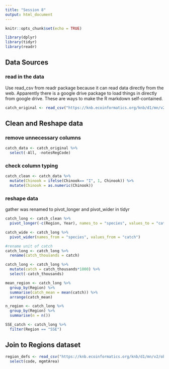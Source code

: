 ```yaml
---
title: "Session 8"
output: html_document
---
```


```r
knitr::opts_chunk$set(echo = TRUE)
```

```r

library(dplyr)
library(tidyr)
library(readr)

```

## Data Sources

### read in the data

Use read_csv from readr package because it can read data directly from the web.  Apparently there is a google drive package to load things in directly from google drive.  These are ways to make the R markdown self-contained.

```r

catch_original <- read_csv("https://knb.ecoinformatics.org/knb/d1/mn/v2/object/df35b.302.1")

```

## Clean and Reshape data

### remove unnecessary columns

```r

catch_data <- catch_original %>% 
  select(-All, -notesRegCode)

```
### check column typing

```r

catch_clean <- catch_data %>% 
  mutate(Chinook = ifelse(Chinook== "I", 1, Chinook)) %>%
  mutate(Chinook = as.numeric(Chinook))

```

### reshape data

gather was renamed to pivot_longer and pivot_wider in tidyr

```r

catch_long <- catch_clean %>% 
  pivot_longer(-c(Region, Year), names_to = "species", values_to = "catch")

catch_wide <- catch_long %>% 
  pivot_wider(names_from = "species", values_from = "catch")

#rename unit of catch
catch_long <- catch_long %>% 
  rename(catch_thousands = catch) 

catch_long <- catch_long %>% 
  mutate(catch = catch_thousands*1000) %>% 
  select(-catch_thousands)

```

```r

mean_region <- catch_long %>% 
  group_by(Region) %>% 
  summarise(catch_mean = mean(catch)) %>% 
  arrange(catch_mean)

n_region <- catch_long %>% 
  group_by(Region) %>% 
  summarise(n = n())

SSE_catch <- catch_long %>% 
  filter(Region == "SSE")

```

## Join to Regions dataset

```r

region_defs <- read_csv("https://knb.ecoinformatics.org/knb/d1/mn/v2/object/df35b.303.1") %>% 
  select(code, mgmtArea)

```

